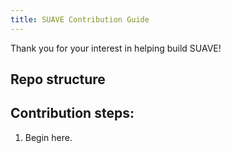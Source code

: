 ```yaml
---
title: SUAVE Contribution Guide
---
```


Thank you for your interest in helping build SUAVE!

## Repo structure


## Contribution steps:

1. Begin here.

